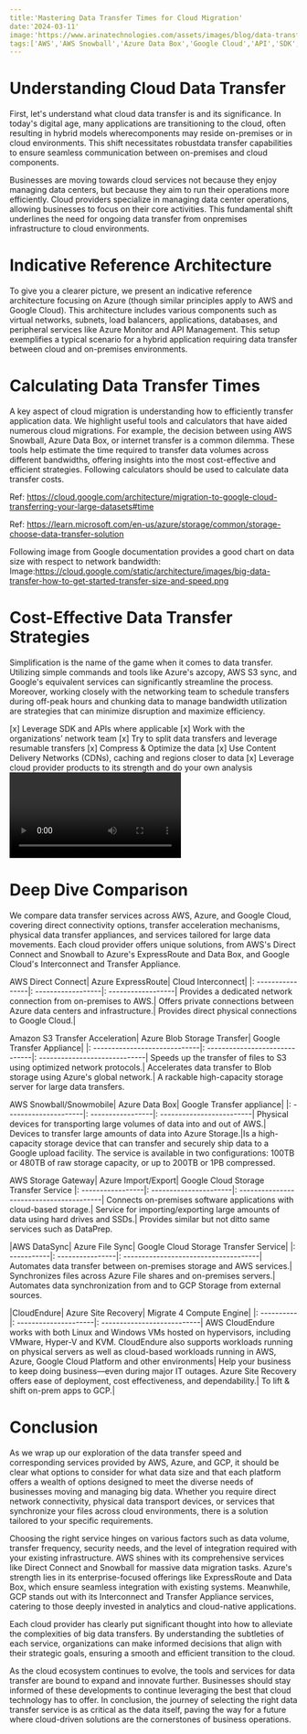 ```yaml
---
title:'Mastering Data Transfer Times for Cloud Migration'
date:'2024-03-11'
image:'https://www.arinatechnologies.com/assets/images/blog/data-transfer.jpg'
tags:['AWS','AWS Snowball','Azure Data Box','Google Cloud','API','SDK','CDN','S3','Cloud Interconnect','']
---
```

# Understanding Cloud Data Transfer
First, let's understand what cloud data transfer is and its significance. In today's digital age, many applications are transitioning to the cloud, often resulting in hybrid models wherecomponents may reside on-premises or in cloud environments. This shift necessitates robustdata transfer capabilities to ensure seamless communication between on-premises and cloud components.

Businesses are moving towards cloud services not because they enjoy managing data centers, but because they aim to run their operations more efficiently. Cloud providers specialize in managing data center operations, allowing businesses to focus on their core activities. This fundamental shift underlines the need for ongoing data transfer from onpremises infrastructure to cloud environments.

# Indicative Reference Architecture
To give you a clearer picture, we present an indicative reference architecture focusing on Azure (though similar principles apply to AWS and Google Cloud). This architecture includes various components such as virtual networks, subnets, load balancers, applications, databases, and peripheral services like Azure Monitor and API Management. This setup exemplifies a typical scenario for a hybrid application requiring data transfer between cloud and on-premises environments.

<CustomImage src="https://www.arinatechnologies.com/assets/images/blog/reference-arch.png" alt="Indicative Reference Architecture" />

# Calculating Data Transfer Times
A key aspect of cloud migration is understanding how to efficiently transfer application data.
We highlight useful tools and calculators that have aided numerous cloud migrations. For example, the decision between using AWS Snowball, Azure Data Box, or internet transfer is a common dilemma. These tools help estimate the time required to transfer data volumes across different bandwidths, offering insights into the most cost-effective and efficient strategies.
Following calculators should be used to calculate data transfer costs.

Ref: https://cloud.google.com/architecture/migration-to-google-cloud-transferring-your-large-datasets#time

Ref: https://learn.microsoft.com/en-us/azure/storage/common/storage-choose-data-transfer-solution

Following image from Google documentation provides a good chart on data size with respect to network bandwidth:
Image:https://cloud.google.com/static/architecture/images/big-data-transfer-how-to-get-started-transfer-size-and-speed.png
<CustomImage src="https://cloud.google.com/static/architecture/images/big-data-transfer-how-to-get-started-transfer-size-and-speed.png" alt="Calculating Data Transfer Times" />

# Cost-Effective Data Transfer Strategies
Simplification is the name of the game when it comes to data transfer. Utilizing simple commands and tools like Azure's azcopy, AWS S3 sync, and Google's equivalent services can significantly streamline the process. Moreover, working closely with the networking team to schedule transfers during off-peak hours and chunking data to manage bandwidth utilization are strategies that can minimize disruption and maximize efficiency.

[x] Leverage SDK and APIs where applicable 
[x] Work with the organizations’ network team
[x] Try to split data transfers and leverage resumable transfers
[x] Compress & Optimize the data
[x] Use Content Delivery Networks (CDNs), caching and regions closer to data
[x] Leverage cloud provider products to its strength and do your own analysis
<Video id="rRNzkuR6T5g&t=1s" title="Mastering Data Transfer Times for Cloud Migration"/>
# Deep Dive Comparison
We compare data transfer services across AWS, Azure, and Google Cloud, covering direct connectivity options, transfer acceleration mechanisms, physical data transfer appliances, and services tailored for large data movements. Each cloud provider offers unique solutions, from AWS's Direct Connect and Snowball to Azure's ExpressRoute and Data Box, and Google Cloud's Interconnect and Transfer Appliance.

AWS Direct Connect|	Azure ExpressRoute|	Cloud Interconnect|
|: ----------------|: ------------------|: ------------------|
Provides a dedicated network connection from on-premises to AWS.|	Offers private connections between Azure data centers and infrastructure.|	Provides direct physical connections to Google Cloud.|

Amazon S3 Transfer Acceleration|	Azure Blob Storage Transfer|	Google Transfer Appliance|
|: -----------------------------|: ------------------------------|: -----------------------------|
Speeds up the transfer of files to S3 using optimized network protocols.|	Accelerates data transfer to Blob storage using Azure's global network.|	A rackable high-capacity storage server for large data transfers.

AWS Snowball/Snowmobile|	Azure Data Box|	Google Transfer appliance|
|: ---------------------|: -----------------|: -------------------------|
Physical devices for transporting large volumes of data into and out of AWS.|	Devices to transfer large amounts of data into Azure Storage.|Is a high-capacity storage device that can transfer and securely ship data to a Google upload facility. The service is available in two configurations: 100TB or 480TB of raw storage capacity, or up to 200TB or 1PB compressed.

AWS Storage Gateway|	Azure Import/Export|	Google Cloud Storage Transfer Service
|: -----------------|: ----------------------|: ----------------------------------------|
Connects on-premises software applications with cloud-based storage.|	Service for importing/exporting large amounts of data using hard drives and SSDs.|	Provides similar but not ditto same services such as DataPrep.

|AWS DataSync|	Azure File Sync| Google Cloud Storage Transfer Service|
|: -----------|: ----------------|: -------------------------------------|
Automates data transfer between on-premises storage and AWS services.|	Synchronizes files across Azure File shares and on-premises servers.|	Automates data synchronization from and to GCP Storage from external sources.

|CloudEndure|	Azure Site Recovery|	Migrate 4 Compute Engine|
|: ----------|: ---------------------|: ---------------------------|
AWS CloudEndure works with both Linux and Windows VMs hosted on hypervisors, including VMware, Hyper-V and KVM. CloudEndure also supports workloads running on physical servers as well as cloud-based workloads running in AWS, Azure, Google Cloud Platform and other environments|	Help your business to keep doing business—even during major IT outages. Azure Site Recovery offers ease of deployment, cost effectiveness, and dependability.|	To lift & shift on-prem apps to GCP.|

# Conclusion
As we wrap up our exploration of the data transfer speed and corresponding services provided by AWS, Azure, and GCP, it should be clear what options to consider for what data size and that each platform offers a wealth of options designed to meet the diverse needs of businesses moving and managing big data. Whether you require direct network connectivity, physical data transport devices, or services that synchronize your files across cloud environments, there is a solution tailored to your specific requirements.

Choosing the right service hinges on various factors such as data volume, transfer frequency, security needs, and the level of integration required with your existing infrastructure. AWS shines with its comprehensive services like Direct Connect and Snowball for massive data migration tasks. Azure's strength lies in its enterprise-focused offerings like ExpressRoute and Data Box, which ensure seamless integration with existing systems. Meanwhile, GCP stands out with its Interconnect and Transfer Appliance services, catering to those deeply invested in analytics and cloud-native applications.

Each cloud provider has clearly put significant thought into how to alleviate the complexities of big data transfers. By understanding the subtleties of each service, organizations can make informed decisions that align with their strategic goals, ensuring a smooth and efficient transition to the cloud.

As the cloud ecosystem continues to evolve, the tools and services for data transfer are bound to expand and innovate further. Businesses should stay informed of these developments to continue leveraging the best that cloud technology has to offer. In conclusion, the journey of selecting the right data transfer service is as critical as the data itself, paving the way for a future where cloud-driven solutions are the cornerstones of business operations.

